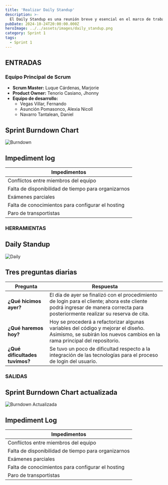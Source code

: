 ```yaml
---
title: 'Realizar Daily Standup'
description: >-
  El Daily Standup es una reunión breve y esencial en el marco de trabajo Scrum, donde el equipo se reúne diariamente para compartir avances, identificar impedimentos y planificar las actividades del día. Esta práctica fomenta la comunicación continua y la colaboración entre los miembros del equipo, permitiendo ajustes rápidos en el trabajo en curso. Cada miembro del equipo reporta lo que hizo el día anterior, lo que planea hacer hoy y cualquier obstáculo que esté enfrentando. A través de este proceso, se asegura que todos estén alineados y enfocados en los objetivos del sprint, facilitando un entorno de trabajo ágil y eficiente.
pubDate: 2024-10-24T20:00:00.000Z
heroImage: ../../assets/images/daily_standup.png
category: Sprint 1
tags:
  - Sprint 1
---
```

## ENTRADAS

### Equipo Principal de Scrum

- **Scrum Master:** Luque Cárdenas, Marjorie
- **Product Owner:** Tenorio Casiano, Jhonny
- **Equipo de desarrollo:**
  <ul style={{ listStyleType: "circle", paddingLeft: "20px" }}>
    <li>Vegas Villar, Fernando</li>
    <li>Asunción Pomasonco, Alexia Nicoll</li>
    <li>Navarro Tantalean, Daniel</li>
  </ul>
## Sprint Burndown Chart

![Burndown](../../assets/images/burn.jpeg)

## Impediment log

| **Impedimentos**                                                 |
|------------------------------------------------------------------|
| Conflictos entre miembros del equipo                              |
| Falta de disponibilidad de tiempo para organizarnos             |
| Exámenes parciales                                              |
| Falta de conocimientos para configurar el hosting                |
| Paro de transportistas                                           |

### HERRAMIENTAS
## Daily Standup
![Daily](../../assets/images/Daily.jpeg)

## Tres preguntas diarias
| **Pregunta**                | **Respuesta**                                                                                                           |
|-----------------------------|------------------------------------------------------------------------------------------------------------------------|
| **¿Qué hicimos ayer?**      | El día de ayer se finalizó con el procedimiento de login para el cliente; ahora este cliente podrá ingresar de manera correcta para posteriormente realizar su reserva de cita. |
| **¿Qué haremos hoy?**       | Hoy se procederá a refactorizar algunas variables del código y mejorar el diseño. Asimismo, se subirán los nuevos cambios en la rama principal del repositorio. |
| **¿Qué dificultades tuvimos?** | Se tuvo un poco de dificultad respecto a la integración de las tecnologías para el proceso de login del usuario.         |

### SALIDAS

## Sprint Burndown Chart actualizada
![Burndown Actualizada](../../assets/images/chart.jpeg)

## Impediment Log

| **Impedimentos**                                                 |
|------------------------------------------------------------------|
| Conflictos entre miembros del equipo                              |
| Falta de disponibilidad de tiempo para organizarnos             |
| Exámenes parciales                                              |
| Falta de conocimientos para configurar el hosting                |
| Paro de transportistas                                           |